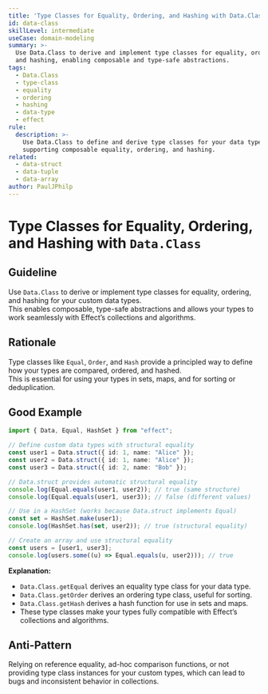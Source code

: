 ```yaml
---
title: 'Type Classes for Equality, Ordering, and Hashing with Data.Class'
id: data-class
skillLevel: intermediate
useCase: domain-modeling
summary: >-
  Use Data.Class to derive and implement type classes for equality, ordering,
  and hashing, enabling composable and type-safe abstractions.
tags:
  - Data.Class
  - type-class
  - equality
  - ordering
  - hashing
  - data-type
  - effect
rule:
  description: >-
    Use Data.Class to define and derive type classes for your data types,
    supporting composable equality, ordering, and hashing.
related:
  - data-struct
  - data-tuple
  - data-array
author: PaulJPhilp
---
```


# Type Classes for Equality, Ordering, and Hashing with `Data.Class`

## Guideline

Use `Data.Class` to derive or implement type classes for equality, ordering, and hashing for your custom data types.  
This enables composable, type-safe abstractions and allows your types to work seamlessly with Effect’s collections and algorithms.

## Rationale

Type classes like `Equal`, `Order`, and `Hash` provide a principled way to define how your types are compared, ordered, and hashed.  
This is essential for using your types in sets, maps, and for sorting or deduplication.

## Good Example

```typescript
import { Data, Equal, HashSet } from "effect";

// Define custom data types with structural equality
const user1 = Data.struct({ id: 1, name: "Alice" });
const user2 = Data.struct({ id: 1, name: "Alice" });
const user3 = Data.struct({ id: 2, name: "Bob" });

// Data.struct provides automatic structural equality
console.log(Equal.equals(user1, user2)); // true (same structure)
console.log(Equal.equals(user1, user3)); // false (different values)

// Use in a HashSet (works because Data.struct implements Equal)
const set = HashSet.make(user1);
console.log(HashSet.has(set, user2)); // true (structural equality)

// Create an array and use structural equality
const users = [user1, user3];
console.log(users.some((u) => Equal.equals(u, user2))); // true

```

**Explanation:**  
- `Data.Class.getEqual` derives an equality type class for your data type.
- `Data.Class.getOrder` derives an ordering type class, useful for sorting.
- `Data.Class.getHash` derives a hash function for use in sets and maps.
- These type classes make your types fully compatible with Effect’s collections and algorithms.

## Anti-Pattern

Relying on reference equality, ad-hoc comparison functions, or not providing type class instances for your custom types, which can lead to bugs and inconsistent behavior in collections.
